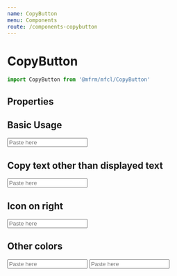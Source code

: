```yaml
---
name: CopyButton
menu: Components
route: /components-copybutton
---
```



# CopyButton

```javascript
import CopyButton from '@mfrm/mfcl/CopyButton'
```

## Properties

## Basic Usage

<CopyButton displayText="You've copied me!" />
<input type='text' id='paste-box' placeholder='Paste here' />

## Copy text other than displayed text

<CopyButton displayText="This is my phone number (555) 123-4567" textToCopy='5551234567' />
<input type='text' id='paste-box-formatted' placeholder='Paste here' />

## Icon on right

<CopyButton displayText="The icon is over there!" iconOnRight />
<input type='text' id='paste-box-icon-on-right' placeholder='Paste here' />

## Other colors

<CopyButton displayText="The icon is #FF0000" iconFillColor='#FF0000' />
<input type='text' id='paste-box-icon-fill-red' placeholder='Paste here' />

<CopyButton displayText="The icon background is #00FF00" iconBackgroundFillColor='#00FF00' />
<input type='text' id='paste-box-icon-background-green' placeholder='Paste here' />

